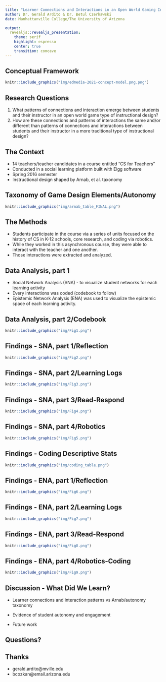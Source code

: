 ```yaml
---
title: "Learner Connections and Interactions in an Open World Gaming Inspired Teacher Education Course"
author: Dr. Gerald Ardito & Dr. Betul Czerkawski
date: Manhattanville College/The University of Arizona

output:
  revealjs::revealjs_presentation:
    theme: serif
    highlight: espresso
    center: true
    transition: concave
---
```


## Conceptual Framework

```r
knitr::include_graphics("img/edmedia-2021-concept-model.png.png")
```

## Research Questions
   
1. What patterns of connections and interaction emerge between students and their instructor in an open world game type of instructional design?
2. How are these connections and patterns of interactions the same and/or different than patterns of connections and interactions between students and their instructor in a more traditional type of instructional design?

## The Context

- 14 teachers/teacher candidates in a course entitled "CS for Teachers"
- Conducted in a social learning platform built with Elgg software
- Spring 2016 semester
- Instructional design shaped by Arnab, et al. taxonomy

## Taxonomy of Game Design Elements/Autonomy

```r
knitr::include_graphics("img/arnab_table_FINAL.png")
```

## The Methods
- Students participate in the course via a series of units focused on the history of CS in K-12 schools, core research, and coding via robotics.
- While they worked in this asynchronous course, they were able to interact with the teacher and one another.
- Those interactions were extracted and analyzed.

## Data Analysis, part 1
- Social Network Analysis (SNA) - to visualize student networks for each learning activity
- Every interactions was coded (codebook to follow)
- Epistemic Network Analysis (ENA) was used to visualize the epistemic space of each learning activity.

## Data Analysis, part 2/Codebook

```r
knitr::include_graphics("img/Fig1.png")
```

## Findings - SNA, part 1/Reflection
```r
knitr::include_graphics("img/Fig2.png")
```


## Findings - SNA, part 2/Learning Logs

```r
knitr::include_graphics("img/Fig3.png")
```


## Findings - SNA, part 3/Read-Respond

```r
knitr::include_graphics("img/Fig4.png")
```


## Findings - SNA, part 4/Robotics
```r
knitr::include_graphics("img/Fig5.png")
```

## Findings - Coding Descriptive Stats
```r
knitr::include_graphics("img/coding_table.png")
```

## Findings - ENA, part 1/Reflection
```r
knitr::include_graphics("img/Fig6.png")
```

## Findings - ENA, part 2/Learning Logs
```r
knitr::include_graphics("img/Fig7.png")
```

## Findings - ENA, part 3/Read-Respond
```r
knitr::include_graphics("img/Fig8.png")
```

## Findings - ENA, part 4/Robotics-Coding
```r
knitr::include_graphics("img/Fig9.png")
```


## Discussion - What Did We Learn?
- Learner connections and interaction patterns vs Arnab/autonomy taxonomy

- Evidence of student autonomy and engagement

- Future work



## Questions?

## Thanks
- gerald.ardito@mville.edu
- bcozkan@email.arizona.edu 


